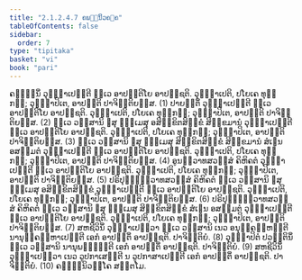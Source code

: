 ```yaml
---
title: "2.1.2.4.7 ຄພ຺ຠິນິວຄ຺ຄ"
tableOfContents: false
sidebar:
  order: 7
type: "tipitaka"
basket: "vi"
book: "pari"
---
```



<DynamicBreadcrumb />

<Division number="237" book="pari">

<Paragraph number="943" book="pari">
ຄພ຺ຠິນິໍ ວຸຏ຺ຐາເປນ຺ຕີ ທ຺ເວ ອາປຕ຺ຕິໂຍ ອາປຊ຺ຊຕິ. ວຸຏ຺ຐາເປຕິ, ປໂຍເຄ ທຸກ຺ກຏໍ; ວຸຏ຺ຐາປິເຕ, ອາປຕ຺ຕິ ປາຈິຕ຺ຕິຍສ຺ສ. (1)
</Paragraph>

<Paragraph number="944" book="pari">
ປາຍນ຺ຕິໍ ວຸຏ຺ຐາເປນ຺ຕີ ທ຺ເວ ອາປຕ຺ຕິໂຍ ອາປຊ຺ຊຕິ. ວຸຏ຺ຐາເປຕິ, ປໂຍເຄ ທຸກ຺ກຏໍ; ວຸຏ຺ຐາປິເຕ, ອາປຕ຺ຕິ ປາຈິຕ຺ຕິຍສ຺ສ. (2)
</Paragraph>

<Paragraph number="945" book="pari">
ທ຺ເວ ວສ຺ສານິ ຉສຸ ຘມ຺ເມສຸ ອສິກ຺ຂິຕສິກ຺ຂໍ ສິກ຺ຂມານໍ ວຸຏ຺ຐາເປນ຺ຕີ ທ຺ເວ ອາປຕ຺ຕິໂຍ ອາປຊ຺ຊຕິ. ວຸຏ຺ຐາເປຕິ, ປໂຍເຄ ທຸກ຺ກຏໍ; ວຸຏ຺ຐາປິເຕ, ອາປຕ຺ຕິ ປາຈິຕ຺ຕິຍສ຺ສ. (3)
</Paragraph>

<Paragraph number="946" book="pari">
ທ຺ເວ ວສ຺ສານິ ຉສຸ ຘມ຺ເມສຸ ສິກ຺ຂິຕສິກ຺ຂໍ ສິກ຺ຂມານໍ ສໍເຆນ ອສມ຺ມຕໍ ວຸຏ຺ຐາເປນ຺ຕີ ທ຺ເວ ອາປຕ຺ຕິໂຍ ອາປຊ຺ຊຕິ. ວຸຏ຺ຐາເປຕິ, ປໂຍເຄ ທຸກ຺ກຏໍ; ວຸຏ຺ຐາປິເຕ, ອາປຕ຺ຕິ ປາຈິຕ຺ຕິຍສ຺ສ. (4)
</Paragraph>

<Paragraph number="947" book="pari">
ອູນທ຺ວາທສວສ຺ສໍ ຄິຫິຄຕໍ ວຸຏ຺ຐາເປນ຺ຕີ ທ຺ເວ ອາປຕ຺ຕິໂຍ ອາປຊ຺ຊຕິ. ວຸຏ຺ຐາເປຕິ, ປໂຍເຄ ທຸກ຺ກຏໍ; ວຸຏ຺ຐາປິເຕ, ອາປຕ຺ຕິ ປາຈິຕ຺ຕິຍສ຺ສ. (5)
</Paragraph>

<Paragraph number="948" book="pari">
ປຣິປຸຓ຺ຓທ຺ວາທສວສ຺ສໍ ຄິຫິຄຕໍ ທ຺ເວ ວສ຺ສານິ ຉສຸ ຘມ຺ເມສຸ ອສິກ຺ຂິຕສິກ຺ຂໍ ວຸຏ຺ຐາເປນ຺ຕີ ທ຺ເວ ອາປຕ຺ຕິໂຍ ອາປຊ຺ຊຕິ. ວຸຏ຺ຐາເປຕິ, ປໂຍເຄ ທຸກ຺ກຏໍ; ວຸຏ຺ຐາປິເຕ, ອາປຕ຺ຕິ ປາຈິຕ຺ຕິຍສ຺ສ. (6)
</Paragraph>

<Paragraph number="949" book="pari">
ປຣິປຸຓ຺ຓທ຺ວາທສວສ຺ສໍ ຄິຫິຄຕໍ ທ຺ເວ ວສ຺ສານິ ຉສຸ ຘມ຺ເມສຸ ສິກ຺ຂິຕສິກ຺ຂໍ ສໍເຆນ ອສມ຺ມຕໍ ວຸຏ຺ຐາເປນ຺ຕີ ທ຺ເວ ອາປຕ຺ຕິໂຍ ອາປຊ຺ຊຕິ. ວຸຏ຺ຐາເປຕິ, ປໂຍເຄ ທຸກ຺ກຏໍ; ວຸຏ຺ຐາປິເຕ, ອາປຕ຺ຕິ ປາຈິຕ຺ຕິຍສ຺ສ. (7)
</Paragraph>

<Paragraph number="950" book="pari">
ສຫຊີວິນິໍ ວຸຏ຺ຐາເປຕ຺ວາ ທ຺ເວ ວສ຺ສານິ ເນວ ອນຸຄ຺ຄຓ຺ຫນ຺ຕີ ນານຸຄ຺ຄຓ຺ຫາເປນ຺ຕີ ເອກໍ ອາປຕ຺ຕິໍ ອາປຊ຺ຊຕິ. ປາຈິຕ຺ຕິຍໍ. (8)
</Paragraph>

<Paragraph number="951" book="pari">
ວຸຏ຺ຐາປິຕໍ ປວຕ຺ຕິນິໍ ທ຺ເວ ວສ຺ສານິ ນານຸພນ຺ຘນ຺ຕີ ເອກໍ ອາປຕ຺ຕິໍ ອາປຊ຺ຊຕິ. ປາຈິຕ຺ຕິຍໍ. (9)
</Paragraph>

<Paragraph number="952" book="pari">
ສຫຊີວິນິໍ ວຸຏ຺ຐາເປຕ຺ວາ ເນວ ວູປກາເສນ຺ຕີ ນ ວູປກາສາເປນ຺ຕີ ເອກໍ ອາປຕ຺ຕິໍ ອາປຊ຺ຊຕິ. ປາຈິຕ຺ຕິຍໍ. (10)

</Paragraph>
</Division>

<Paragraph number="953" type="center" book="pari">
ຄພ຺ຠິນິວຄ຺ໂຄ ສຕ຺ຕໂມ.
</Paragraph>